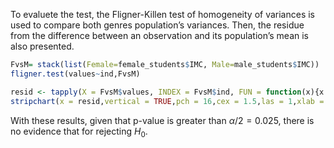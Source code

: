 To evaluete the test, the Fligner-Killen test of homogeneity of variances is used to compare both genres population's variances. Then, the residue from the difference between an observation and its population's mean is also presented.

```r
FvsM= stack(list(Female=female_students$IMC, Male=male_students$IMC))
fligner.test(values~ind,FvsM) 
```

```r
resid <- tapply(X = FvsM$values, INDEX = FvsM$ind, FUN = function(x){x - mean(x)})
stripchart(x = resid,vertical = TRUE,pch = 16,cex = 1.5,las = 1,xlab = "mean",ylab = "residuals", main = "Stripchart - Residue from Female and Male population's mean")
```

With these results, given that p-value is greater than $\alpha/2 = 0.025$, there is no evidence that for rejecting $H_0$.